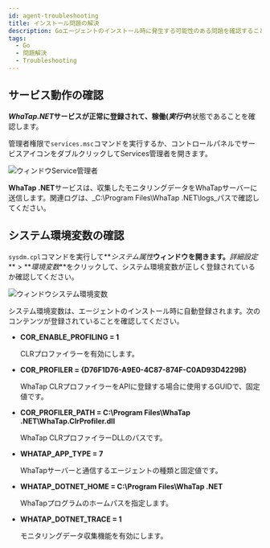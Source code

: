 ```yaml
---
id: agent-troubleshooting
title: インストール問題の解決
description: Goエージェントのインストール時に発生する可能性のある問題を確認することができます。
tags:
  - Go
  - 問題解決
  - Troubleshooting
---
```


## サービス動作の確認

**_WhaTap.NET_**サービスが正常に登録されて、稼働(**_実行中_**)状態であることを確認します。

管理者権限で`services.msc`コマンドを実行するか、コントロールパネルでサービスアイコンをダブルクリックしてServices管理者を開きます。

![ウィンドウService管理者](https://img.whatap.io/media/agent_dotnet/install/whatap-windows-service.png)

**WhaTap .NET**サービスは、収集したモニタリングデータをWhaTapサーバーに送信します。関連ログは、_C:\\Program Files\\WhaTap .NET\\logs_パスで確認してください。

## システム環境変数の確認

`sysdm.cpl`コマンドを実行して**_システム属性_**ウィンドウを開きます。**_詳細設定_** > **_環境変数_**をクリックして、システム環境変数が正しく登録されているか確認してください。

![ウィンドウシステム環境変数](https://img.whatap.io/media/agent_dotnet/install/system_properties.png)

システム環境変数は、エージェントのインストール時に自動登録されます。次のコンテンツが登録されていることを確認してください。

-   **COR_ENABLE_PROFILING = 1**

    CLRプロファイラーを有効にします。

-   **COR_PROFILER = {D76F1D76-A9E0-4C87-874F-C0AD93D4229B}**

    WhaTap CLRプロファイラーをAPIに登録する場合に使用するGUIDで、固定値です。

-   **COR_PROFILER_PATH = C:\\Program Files\\WhaTap .NET\\WhaTap.ClrProfiler.dll**

    WhaTap CLRプロファイラーDLLのパスです。

-   **WHATAP_APP_TYPE = 7**

    WhaTapサーバーと通信するエージェントの種類と固定値です。

-   **WHATAP_DOTNET_HOME = C:\\Program Files\\WhaTap .NET**

    WhaTapプログラムのホームパスを指定します。

-   **WHATAP_DOTNET_TRACE = 1**

    モニタリングデータ収集機能を有効にします。

